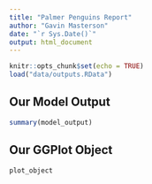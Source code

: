 ```yaml
---
title: "Palmer Penguins Report"
author: "Gavin Masterson"
date: "`r Sys.Date()`"
output: html_document
---
```


```r
knitr::opts_chunk$set(echo = TRUE)
load("data/outputs.RData")
```

## Our Model Output

```r
summary(model_output)
```

## Our GGPlot Object

```r
plot_object
```


